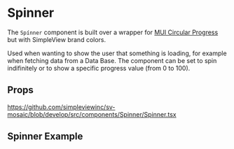
<Meta title='Components/Spinner/Readme' />

# Spinner

The `Spínner` component is built over a wrapper for [MUI Circular Progress](https://mui.com/joy-ui/react-circular-progress/) but with SimpleView brand colors.

Used when wanting to show the user that something is loading, for example when fetching data from a Data Base. The component can be set to spin indifinitely or to show a specific progress value (from 0 to 100).

## Props

https://github.com/simpleviewinc/sv-mosaic/blob/develop/src/components/Spinner/Spinner.tsx

## Spinner Example

<Preview withSource='none'>
  <stories.Playground />
</Preview>
